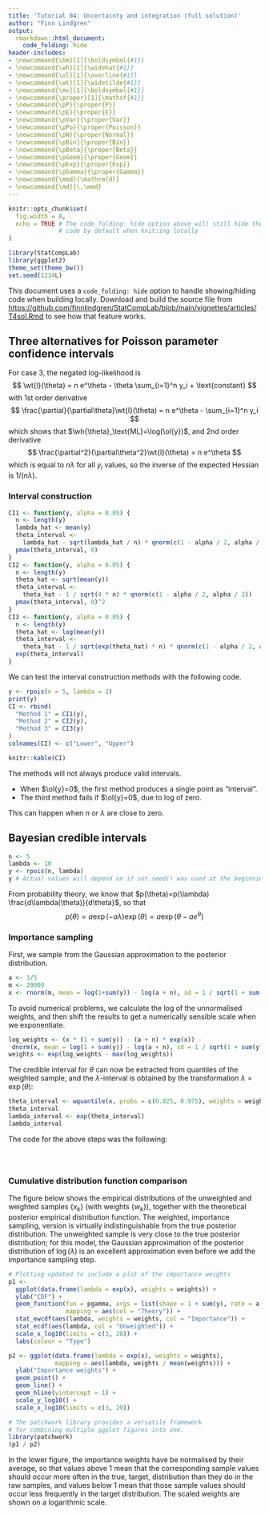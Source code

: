 ```yaml
---
title: 'Tutorial 04: Uncertainty and integration (full solution)'
author: "Finn Lindgren"
output:
  rmarkdown::html_document:
    code_folding: hide
header-includes:
- \newcommand{\bm}[1]{\boldsymbol{#1}}
- \newcommand{\wh}[1]{\widehat{#1}}
- \newcommand{\ol}[1]{\overline{#1}}
- \newcommand{\wt}[1]{\widetilde{#1}}
- \newcommand{\mv}[1]{\boldsymbol{#1}}
- \newcommand{\proper}[1]{\mathsf{#1}}
- \newcommand{\pP}{\proper{P}}
- \newcommand{\pE}{\proper{E}}
- \newcommand{\pVar}{\proper{Var}}
- \newcommand{\pPo}{\proper{Poisson}}
- \newcommand{\pN}{\proper{Normal}}
- \newcommand{\pBin}{\proper{Bin}}
- \newcommand{\pBeta}{\proper{Beta}}
- \newcommand{\pGeom}{\proper{Geom}}
- \newcommand{\pExp}{\proper{Exp}}
- \newcommand{\pGamma}{\proper{Gamma}}
- \newcommand{\mmd}{\mathrm{d}}
- \newcommand{\md}{\,\mmd}
---
```


```r
knitr::opts_chunk$set(
  fig.width = 8,
  echo = TRUE # The code_folding: hide option above will still hide the
              # code by default when knit:ing locally
)

library(StatCompLab)
library(ggplot2)
theme_set(theme_bw())
set.seed(1234L)
```

This document uses a `code_folding: hide` option to handle showing/hiding code
when building locally.
Download and build the source file from [https://github.com/finnlindgren/StatCompLab/blob/main/vignettes/articles/T4sol.Rmd](https://github.com/finnlindgren/StatCompLab/blob/main/vignettes/articles/T4sol.Rmd) to see how that feature works.

## Three alternatives for Poisson parameter confidence intervals

For case 3, the negated log-likelihood is
$$
\wt{l}(\theta) = n e^\theta - \theta \sum_{i=1}^n y_i + \text{constant}
$$
with 1st order derivative
$$
\frac{\partial}{\partial\theta}\wt{l}(\theta) = n e^\theta - \sum_{i=1}^n y_i
$$
which shows that $\wh{\theta}_\text{ML}=\log(\ol{y})$, and 2nd order derivative
$$
\frac{\partial^2}{\partial\theta^2}\wt{l}(\theta) = n e^\theta
$$
which is equal to $n\lambda$ for all $y_i$ values, so the inverse of the expected Hessian is $1/(n\lambda)$.

### Interval construction

```r
CI1 <- function(y, alpha = 0.05) {
  n <- length(y)
  lambda_hat <- mean(y)
  theta_interval <-
    lambda_hat - sqrt(lambda_hat / n) * qnorm(c(1 - alpha / 2, alpha / 2))
  pmax(theta_interval, 0)
}
CI2 <- function(y, alpha = 0.05) {
  n <- length(y)
  theta_hat <- sqrt(mean(y))
  theta_interval <-
    theta_hat - 1 / sqrt(4 * n) * qnorm(c(1 - alpha / 2, alpha / 2))
  pmax(theta_interval, 0)^2
}
CI3 <- function(y, alpha = 0.05) {
  n <- length(y)
  theta_hat <- log(mean(y))
  theta_interval <-
    theta_hat - 1 / sqrt(exp(theta_hat) * n) * qnorm(c(1 - alpha / 2, alpha / 2))
  exp(theta_interval)
}
```

We can test the interval construction methods with the following code.
```r
y <- rpois(n = 5, lambda = 2)
print(y)
CI <- rbind(
  "Method 1" = CI1(y),
  "Method 2" = CI2(y),
  "Method 3" = CI3(y)
)
colnames(CI) <- c("Lower", "Upper")
```

```r
knitr::kable(CI)
```

The methods will not always produce valid intervals.

* When $\ol{y}=0$, the first method produces a single point as "interval".
* The third method fails if $\ol{y}=0$, due to log of zero.

This can happen when $n$ or $\lambda$ are close to zero.

## Bayesian credible intervals

```r
n <- 5
lambda <- 10
y <- rpois(n, lambda)
y # Actual values will depend on if set.seed() was used at the beginning of the document
```

From probability theory, we know that $p(\theta)=p(\lambda) \frac{d\lambda(\theta)}{d\theta}$, so that
$$
p(\theta) = a \exp(-a\lambda) \exp(\theta) = a \exp\left( \theta-ae^\theta \right)
$$

### Importance sampling

First, we sample from the Gaussian approximation to the posterior distribution.
```r
a <- 1/5
m <- 20000
x <- rnorm(m, mean = log(1+sum(y)) - log(a + n), sd = 1 / sqrt(1 + sum(y)))
```

To avoid numerical problems, we calculate the log of the unnormalised weights,
and then shift the results to get a numerically sensible scale when we exponentiate.
```r
log_weights <- (x * (1 + sum(y)) - (a + n) * exp(x)) -
 dnorm(x, mean = log(1 + sum(y)) - log(a + n), sd = 1 / sqrt(1 + sum(y)), log = TRUE)
weights <- exp(log_weights - max(log_weights))
```

The credible interval for $\theta$
can now be extracted from quantiles of the weighted sample, and the $\lambda$-interval is obtained by the transformation $\lambda=\exp(\theta)$:
```r
theta_interval <- wquantile(x, probs = c(0.025, 0.975), weights = weights)
theta_interval
lambda_interval <- exp(theta_interval)
lambda_interval
```

The code for the above steps was the following:
```r
```
```r
```
```r
```


### Cumulative distribution function comparison

The figure below shows the empirical distributions of the unweighted and weighted samples $\{x_k\}$ (with weights $\{w_k\}$), together with the theoretical posterior empirical distribution function.
The weighted, importance sampling, version is virtually indistinguishable from the true posterior distribution.
The unweighted sample is very close to the true posterior distribution; for this model, the Gaussian approximation of the posterior distribution of $\log(\lambda)$ is an excellent approximation even before we add the importance sampling step.
```r
# Plotting updated to include a plot of the importance weights
p1 <-
  ggplot(data.frame(lambda = exp(x), weights = weights)) +
  ylab("CDF") +
  geom_function(fun = pgamma, args = list(shape = 1 + sum(y), rate = a + n),
                mapping = aes(col = "Theory")) +
  stat_ewcdf(aes(lambda, weights = weights, col = "Importance")) +
  stat_ecdf(aes(lambda, col = "Unweighted")) +
  scale_x_log10(limits = c(3, 20)) +
  labs(colour = "Type")

p2 <- ggplot(data.frame(lambda = exp(x), weights = weights),
             mapping = aes(lambda, weights / mean(weights))) +
  ylab("Importance weights") +
  geom_point() +
  geom_line() +
  geom_hline(yintercept = 1) +
  scale_y_log10() +
  scale_x_log10(limits = c(3, 20))

# The patchwork library provides a versatile framework
# for combining multiple ggplot figures into one.
library(patchwork)
(p1 / p2)
```

In the lower figure, the importance weights have be normalised by their average, so that values above 1 mean that the corresponding sample values should occur more often in the true, target, distribution than they do in the raw samples, and values below 1
mean that those sample values should occur less frequently in the target distribution. The scaled weights are shown on a logarithmic scale.
